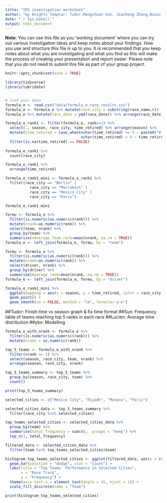 ```yaml
---
title: "IDS investigation worksheet"
author: "by Knights Templar: Tudor,Mengchuan Sun, Jiacheng Zhang,Binxi Yang"
date: "`r Sys.Date()`"
output: html_document
---
```


**Note:** You can use this file as you 'working document' where you can try out various investigation ideas and keep notes about your findings. How you use and structure this file is up to you. It is recommended that you keep notes about what you are investigating and what you find as this will make the process of creating your presentation and report easier. Please note that you _do not_ need to submit this file as part of your group project.



```r
knitr::opts_chunk$set(echo = TRUE)
```


```r
library(tidyverse)
library(lubridate)



```


```r
# load your data 
formula_e <- read.csv("data/formula_e_race_results.csv")
formula_e <- formula_e %>% mutate(race_city = substring(race_name,6))
formula_e %>% mutate(race_date = ymd(race_date)) %>% arrange(race_date)

formula_e_rank1 <- filter(formula_e, rank==1) %>%
  select(., season, race_city, time_retired) %>% arrange(season) %>%
  mutate(time_retired = case_when(nchar(time_retired) == 9 ~ paste0("0:", time_retired),
                                  nchar(time_retired) > 9 ~ time_retired)) %>%
  filter(is.na(time_retired) == FALSE)
  
formula_e_rank1 %>%
  count(race_city)

formula_e_rank1 %>%
  arrange(time_retired)

formula_e_rank1_mini <- formula_e_rank1 %>%
  filter(race_city == "Berlin" | 
           race_city == "Marrakesh" |
           race_city == "Mexico City" |
           race_city == "Paris")

formula_e_rank1_mini
```


```r
formu <- formula_e %>% 
  filter(is.numeric(as.numeric(rank))) %>% 
  mutate(nrank=as.numeric(rank)) %>% 
  select(team, nrank) %>% 
  group_by(team) %>% 
  summarise(vAverage_Team_rank=mean(nrank, na.rm = TRUE))
formula_e <- left_join(formula_e, formu, by = "team")

formu <- formula_e %>% 
  filter(is.numeric(as.numeric(rank))) %>% 
  mutate(nrank=as.numeric(rank)) %>% 
  select(driver, nrank) %>% 
  group_by(driver) %>% 
  summarise(Average_rank=mean(nrank, na.rm = TRUE))
formula_e <- left_join(formula_e, formu, by = "driver")
```
```r

formula_e_rank1_mini %>%
  ggplot(mapping = aes(x = season, y = time_retired, color = race_city, group_by=race_city)) +
  geom_point() +
  geom_smooth(se = FALSE, method = "lm", formula='y~x')

```
##Tudor: Finish time vs season graph & fix time format
##Sun: Frequency table of teams reaching top 5 ranks in each race
##Lucien: Average time distribution
##ybx: Modelling

```r

formula_e_with_nrank <- formula_e %>%
  filter(is.numeric(as.numeric(rank))) %>% 
  mutate(nrank = as.numeric(rank)) 

top_5_teams <- formula_e_with_nrank %>%
  filter(nrank <= 5) %>%
  select(season, race_city, team, nrank) %>%
  arrange(season, race_city, nrank)

top_5_teams_summary <- top_5_teams %>%
  group_by(season, race_city, team) %>%
  count()

print(top_5_teams_summary)

selected_cities <- c("Mexico City", "Riyadh", "Monaco", "Paris")

selected_cities_data <- top_5_teams_summary %>%
  filter(race_city %in% selected_cities)

top_teams_selected_cities <- selected_cities_data %>%
  group_by(team) %>%
  summarise(total_frequency = sum(n), .groups = "keep") %>%
  top_n(3, total_frequency)

filtered_data <- selected_cities_data %>%
  filter(team %in% top_teams_selected_cities$team)

histogram_top_teams_selected_cities <- ggplot(filtered_data, aes(x = race_city, fill = factor(team))) +
  geom_bar(position = "dodge", stat = "count") +
  labs(title = "Top Teams' Performance in Selected Cities",
       x = "Race Track",
       y = "Frequency") +
  theme(axis.text.x = element_text(angle = 45, hjust = 1)) +
  scale_fill_discrete(name = "Team")

print(histogram_top_teams_selected_cities)

```



